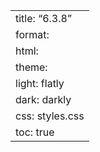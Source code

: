 ---
title: "6.3.8"
format:
    html:
        theme:
            light: flatly
            dark: darkly
        css: styles.css
        toc: true
---